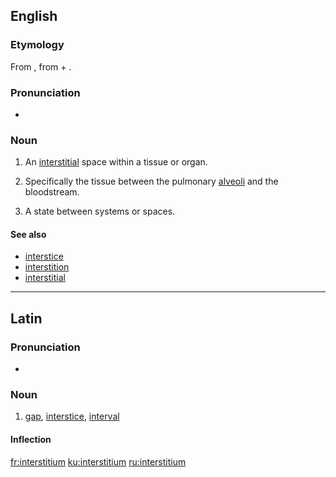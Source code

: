 ==English==

===Etymology===
From {{etyl|la|en}} {{term|interstitium||lang=la}}, from {{term|inter||between|lang=la}} + {{term|sistere||to stand, place|llang=la}}.

===Pronunciation===

* {{IPA|ˌɪntɚˑstɪʃiəm|lang=en}}

===Noun===
{{en-noun|interstitia}}

# {{context|medicine|lang=en}} An [[interstitial]] space within a tissue or organ.
# {{context|medicine|lang=en}} Specifically the tissue between the pulmonary [[alveoli]] and the bloodstream.
# {{context|philosophy|lang=en}} A state between systems or spaces.

====See also====
* [[interstice]]
* [[interstition]]
* [[interstitial]]

----

==Latin==

===Pronunciation===
* {{la-pronunc|interstitium}}

===Noun===
{{la-noun|interstitium|interstitii|interstitiī|n|second}}

# [[gap]], [[interstice]], [[interval]]

====Inflection====
{{la-decl-2nd-N|interstiti}}

[[fr:interstitium]]
[[ku:interstitium]]
[[ru:interstitium]]